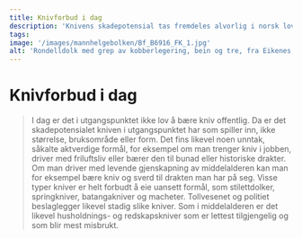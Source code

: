 ```yaml
---
title: Knivforbud i dag
description: 'Knivens skadepotensial tas fremdeles alvorlig i norsk lov.'
tags:
image: '/images/mannhelgebolken/Bf_B6916_FK_1.jpg'
alt: 'Rondelldolk med grep av kobberlegering, bein og tre, fra Eikenes, Stryn.'
---
```




# Knivforbud i dag 

<Blockquote
    quote='«I Norge blir de fleste drept med kniv.»'
    footer='Verdens Gang 30.12.2023' />
    
<Spacer height={40}/>

<Container stil="initial side">
    I dag er det i utgangspunktet ikke lov å bære kniv offentlig. Da er det skadepotensialet kniven i utgangspunktet har som spiller inn, ikke størrelse, bruksområde eller form. Det fins likevel noen unntak, såkalte aktverdige formål, for eksempel om man trenger kniv i jobben, driver med friluftsliv eller bærer den til bunad eller historiske drakter. Om man driver med levende gjenskapning av middelalderen kan man for eksempel bære kniv og sverd til drakten man har på seg. Visse typer kniver er helt forbudt å eie uansett formål, som stilettdolker, springkniver, batangakniver og macheter. Tollvesenet og politiet beslaglegger likevel stadig slike kniver. Som i middelalderen er det likevel husholdnings- og redskapskniver som er lettest tilgjengelig og som blir mest misbrukt.
</Container>

<Figure
    image="/images/mannhelgebolken/knivmonter.jpg"
    title="Kopier av brukskniver og dolker fra originaler fra middelalderen."
    alt="Kopier av brukskniver og dolker fra originaler fra middelalderen."
>
</Figure>